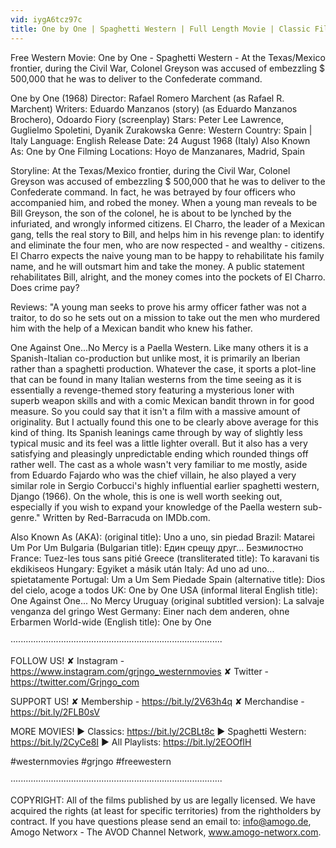 ```yaml
---
vid: iygA6tcz97c
title: One by One | Spaghetti Western | Full Length Movie | Classic Film | Wild West | Cowboys
---
```


Free Western Movie: One by One - Spaghetti Western - At the Texas/Mexico frontier, during the Civil War, Colonel Greyson was accused of embezzling $ 500,000 that he was to deliver to the Confederate command.

One by One (1968)
Director: Rafael Romero Marchent (as Rafael R. Marchent)
Writers: Eduardo Manzanos (story) (as Eduardo Manzanos Brochero), Odoardo Fiory (screenplay)
Stars: Peter Lee Lawrence, Guglielmo Spoletini, Dyanik Zurakowska 
Genre: Western 
Country: Spain | Italy
Language: English
Release Date: 24 August 1968 (Italy) 
Also Known As: One by One 
Filming Locations: Hoyo de Manzanares, Madrid, Spain 

Storyline:
At the Texas/Mexico frontier, during the Civil War, Colonel Greyson was accused of embezzling $ 500,000 that he was to deliver to the Confederate command. In fact, he was betrayed by four officers who accompanied him, and robed the money. When a young man reveals to be Bill Greyson, the son of the colonel, he is about to be lynched by the infuriated, and wrongly informed citizens. El Charro, the leader of a Mexican gang, tells the real story to Bill, and helps him in his revenge plan: to identify and eliminate the four men, who are now respected - and wealthy - citizens. El Charro expects the naive young man to be happy to rehabilitate his family name, and he will outsmart him and take the money. A public statement rehabilitates Bill, alright, and the money comes into the pockets of El Charro. Does crime pay?

Reviews:
"A young man seeks to prove his army officer father was not a traitor, to do so he sets out on a mission to take out the men who murdered him with the help of a Mexican bandit who knew his father.

One Against One...No Mercy is a Paella Western. Like many others it is a Spanish-Italian co-production but unlike most, it is primarily an Iberian rather than a spaghetti production. Whatever the case, it sports a plot-line that can be found in many Italian westerns from the time seeing as it is essentially a revenge-themed story featuring a mysterious loner with superb weapon skills and with a comic Mexican bandit thrown in for good measure. So you could say that it isn't a film with a massive amount of originality. But I actually found this one to be clearly above average for this kind of thing. Its Spanish leanings came through by way of slightly less typical music and its feel was a little lighter overall. But it also has a very satisfying and pleasingly unpredictable ending which rounded things off rather well. The cast as a whole wasn't very familiar to me mostly, aside from Eduardo Fajardo who was the chief villain, he also played a very similar role in Sergio Corbucci's highly influential earlier spaghetti western, Django (1966). On the whole, this is one is well worth seeking out, especially if you wish to expand your knowledge of the Paella western sub-genre." Written by Red-Barracuda on IMDb.com.

Also Known As (AKA):
(original title): Uno a uno, sin piedad
Brazil: Matarei Um Por Um
Bulgaria (Bulgarian title): Един срещу друг... Безмилостно
France: Tuez-les tous sans pitié
Greece (transliterated title): To karavani tis ekdikiseos
Hungary: Egyiket a másik után
Italy: Ad uno ad uno... spietatamente
Portugal: Um a Um Sem Piedade
Spain (alternative title): Dios del cielo, acoge a todos
UK: One by One
USA (informal literal English title): One Against One... No Mercy
Uruguay (original subtitled version): La salvaje venganza del gringo
West Germany: Einer nach dem anderen, ohne Erbarmen
World-wide (English title): One by One

····················································································

FOLLOW US!
✘ Instagram - https://www.instagram.com/grjngo_westernmovies
✘ Twitter - https://twitter.com/Grjngo_com

SUPPORT US!
✘ Membership - https://bit.ly/2V63h4q
✘ Merchandise - https://bit.ly/2FLB0sV

MORE MOVIES! 
► Classics: https://bit.ly/2CBLt8c 
► Spaghetti Western: https://bit.ly/2CyCe8I 
► All Playlists: https://bit.ly/2EOOfIH 

#westernmovies #grjngo #freewestern

····················································································

COPYRIGHT: All of the films published by us are legally licensed. We have acquired the rights (at least for specific territories) from the rightholders by contract. If you have questions please send an email to: info@amogo.de, Amogo Networx - The AVOD Channel Network, www.amogo-networx.com.